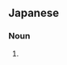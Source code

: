 ==Japanese==
{{ja-kanjitab|ね|くせ|k2=ぐせ|r=y|yomi=kun}}

===Noun===
{{ja-noun|ねぐせ}}
# {{alternative form of|寝ぐせ|lang=ja|sort=ねぐせ}}
